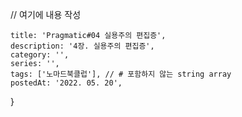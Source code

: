 
// 여기에 내용 작성

    title: 'Pragmatic#04 실용주의 편집증',
    description: '4장. 실용주의 편집증',
    category: '',
    series: '',
    tags: ['노마드북클럽'], // # 포함하지 않는 string array
    postedAt: '2022. 05. 20',
}